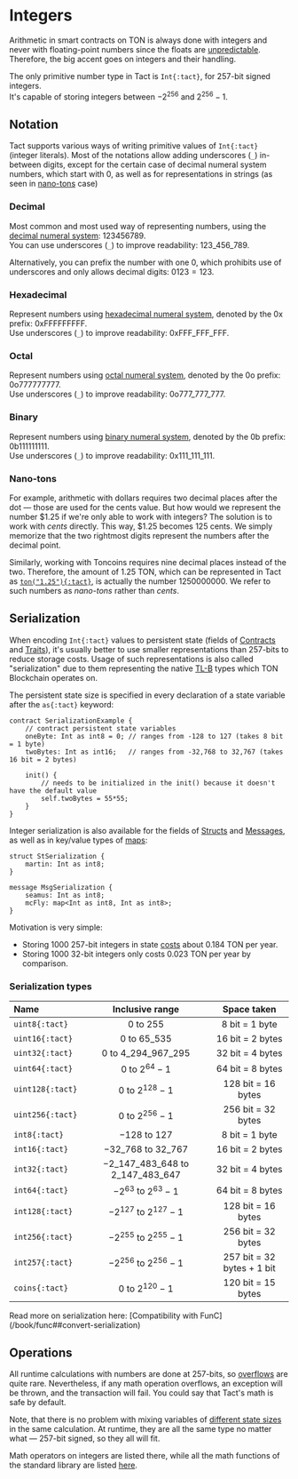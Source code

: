 # Integers


Arithmetic in smart contracts on TON is always done with integers and never with floating-point numbers since the floats are [unpredictable](https://learn.microsoft.com/en-us/cpp/build/why-floating-point-numbers-may-lose-precision). Therefore, the big accent goes on integers and their handling.

The only primitive number type in Tact is `Int{:tact}`, for $257$-bit signed integers.\
It's capable of storing integers between $-2^{256}$ and $2^{256} - 1.$

## Notation

Tact supports various ways of writing primitive values of `Int{:tact}` (integer literals). Most of the notations allow adding underscores (`_`) in-between digits, except for the certain case of decimal numeral system numbers, which start with $0,$ as well as for representations in strings (as seen in [nano-tons](#nano-tons) case)

### Decimal

Most common and most used way of representing numbers, using the [decimal numeral system](https://en.wikipedia.org/wiki/Decimal): $123456789.$\
You can use underscores (`_`) to improve readability: $123\_456\_789.$

Alternatively, you can prefix the number with one $0$, which prohibits use of underscores and only allows decimal digits: $0123 = 123.$

### Hexadecimal

Represent numbers using [hexadecimal numeral system](https://en.wikipedia.org/wiki/Hexadecimal), denoted by the $\mathrm{0x}$ prefix: $\mathrm{0xFFFFFFFFF}.$\
Use underscores (`_`) to improve readability: $\mathrm{0xFFF\_FFF\_FFF}.$

### Octal

Represent numbers using [octal numeral system](https://en.wikipedia.org/wiki/Octal), denoted by the $\mathrm{0o}$ prefix: $\mathrm{0o777777777.}$\
Use underscores (`_`) to improve readability: $\mathrm{0o777\_777\_777}.$

### Binary

Represent numbers using [binary numeral system](https://en.wikipedia.org/wiki/Binary_number), denoted by the $\mathrm{0b}$ prefix: $\mathrm{0b111111111.}$\
Use underscores (`_`) to improve readability: $\mathrm{0x111\_111\_111}.$

### Nano-tons

For example, arithmetic with dollars requires two decimal places after the dot — those are used for the cents value. But how would we represent the number \$$1.25$ if we're only able to work with integers? The solution is to work with _cents_ directly. This way, \$$1.25$ becomes $125$ cents. We simply memorize that the two rightmost digits represent the numbers after the decimal point.

Similarly, working with Toncoins requires nine decimal places instead of the two. Therefore, the amount of $1.25$ TON, which can be represented in Tact as [`ton("1.25"){:tact}`](/language/ref/common#ton), is actually the number $1250000000$. We refer to such numbers as _nano-tons_ rather than _cents_.

## Serialization

When encoding `Int{:tact}` values to persistent state (fields of [Contracts](/book/types#contracts) and [Traits](/book/types#traits)), it's usually better to use smaller representations than $257$-bits to reduce storage costs. Usage of such representations is also called "serialization" due to them representing the native [TL-B](https://docs.ton.org/develop/data-formats/tl-b-languagehttps://docs.ton.org/develop/data-formats/tl-b-language) types which TON Blockchain operates on.

The persistent state size is specified in every declaration of a state variable after the `as{:tact}` keyword:

```tact
contract SerializationExample {
    // contract persistent state variables
    oneByte: Int as int8 = 0; // ranges from -128 to 127 (takes 8 bit = 1 byte)
    twoBytes: Int as int16;   // ranges from -32,768 to 32,767 (takes 16 bit = 2 bytes)

    init() {
        // needs to be initialized in the init() because it doesn't have the default value
        self.twoBytes = 55*55;
    }
}
```

Integer serialization is also available for the fields of [Structs](/book/defining-types#structs) and [Messages](/book/defining-types#structs), as well as in key/value types of [maps](/book/types#maps):

```tact
struct StSerialization {
    martin: Int as int8;
}

message MsgSerialization {
    seamus: Int as int8;
    mcFly: map<Int as int8, Int as int8>;
}
```

Motivation is very simple:
* Storing $1000$ $257$-bit integers in state [costs](https://docs.ton.org/develop/smart-contracts/fees#how-to-calculate-fees) about $0.184$ TON per year.
* Storing $1000$ $32$-bit integers only costs $0.023$ TON per year by comparison.

### Serialization types

Name             | Inclusive range                           | Space taken
:--------------- | :---------------------------------------: | :------------------------:
`uint8{:tact}`   | $0$ to $255$                              | 8 bit = 1 byte
`uint16{:tact}`  | $0$ to $65\_535$                          | 16 bit = 2 bytes
`uint32{:tact}`  | $0$ to $4\_294\_967\_295$                 | 32 bit = 4 bytes
`uint64{:tact}`  | $0$ to $2^{64} - 1$                       | 64 bit = 8 bytes
`uint128{:tact}` | $0$ to $2^{128} - 1$                      | 128 bit = 16 bytes
`uint256{:tact}` | $0$ to $2^{256} - 1$                      | 256 bit = 32 bytes
`int8{:tact}`    | $-128$ to $127$                           | 8 bit = 1 byte
`int16{:tact}`   | $-32\_768$ to $32\_767$                   | 16 bit = 2 bytes
`int32{:tact}`   | $-2\_147\_483\_648$ to $2\_147\_483\_647$ | 32 bit = 4 bytes
`int64{:tact}`   | $-2^{63}$ to $2^{63} - 1$                 | 64 bit = 8 bytes
`int128{:tact}`  | $-2^{127}$ to $2^{127} - 1$               | 128 bit = 16 bytes
`int256{:tact}`  | $-2^{255}$ to $2^{255} - 1$               | 256 bit = 32 bytes
`int257{:tact}`  | $-2^{256}$ to $2^{256} - 1$               | 257 bit = 32 bytes + 1 bit
`coins{:tact}`   | $0$ to $2^{120} - 1$                      | 120 bit = 15 bytes

<Callout>
  Read more on serialization here: [Compatibility with FunC](/book/func##convert-serialization)
</Callout>

## Operations

All runtime calculations with numbers are done at 257-bits, so [overflows](https://en.wikipedia.org/wiki/Integer_overflow) are quite rare. Nevertheless, if any math operation overflows, an exception will be thrown, and the transaction will fail. You could say that Tact's math is safe by default.

Note, that there is no problem with mixing variables of [different state sizes](#serialization) in the same calculation. At runtime, they are all the same type no matter what — $257$-bit signed, so they all will fit.

Math operators on integers are listed there, while all the math functions of the standard library are listed [here](/library/ref/).